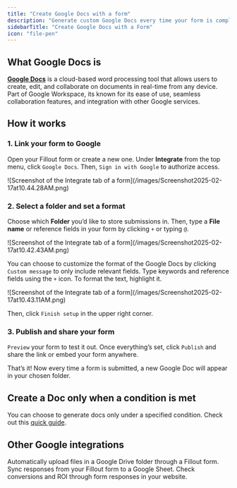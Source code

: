```yaml
---
title: "Create Google Docs with a form"
description: "Generate custom Google Docs every time your form is completed. Share your form as a link or embed it on your website."
sidebarTitle: "Create Google Docs with a Form"
icon: "file-pen"
---
```


## What Google Docs is

[**Google Docs**](https://www.google.com/docs/about/) is a cloud-based word processing tool that allows users to create, edit, and collaborate on documents in real-time from any device. Part of Google Workspace, its known for its ease of use, seamless collaboration features, and integration with other Google services.

## How it works

### 1. Link your form to Google

Open your Fillout form or create a new one. Under **Integrate** from the top menu, click `Google Docs`. Then, `Sign in with Google` to authorize access.

<Frame>
  ![Screenshot of the Integrate tab of a form](/images/Screenshot2025-02-17at10.44.28AM.png)
</Frame>

### 2. Select a folder and set a format

Choose which **Folder** you’d like to store submissions in. Then, type a **File name** or reference fields in your form by clicking `+` or typing `@`.

<Frame>
  ![Screenshot of the Integrate tab of a form](/images/Screenshot2025-02-17at10.42.43AM.png)
</Frame>

You can choose to customize the format of the Google Docs by clicking `Custom message` to only include relevant fields. Type keywords and reference fields using the `+` icon. To format the text, highlight it.

<Frame>
  ![Screenshot of the Integrate tab of a form](/images/Screenshot2025-02-17at10.43.11AM.png)
</Frame>

Then, click `Finish setup` in the upper right corner.

### 3. Publish and share your form

`Preview` your form to test it out. Once everything’s set, click `Publish` and share the link or embed your form anywhere.

That’s it\! Now every time a form is submitted, a new Google Doc will appear in your chosen folder.

## Create a Doc only when a condition is met

You can choose to generate docs only under a specified condition. Check out this [quick guide](/help/conditional-integration#bbe44591cc624d09b3cf1198e66b75e0).

## Other Google integrations

<CardGroup cols={3}>
  <Card title="Upload files to Google Drive with a form" icon="google-drive" iconType="regular" color="#FFC738" href="/help/google-drive">
    Automatically upload files in a Google Drive folder through a Fillout form.
  </Card>
  <Card title="Create a Google Sheets form" icon="file-spreadsheet" iconType="regular" color="#FFC738" href="/help/google-sheets">
    Sync responses from your Fillout form to a Google Sheet.
  </Card>
  <Card title="Track data with Google Tag Manager" icon="tags" iconType="regular" color="#FFC738" href="/help/google-tag-manager">
    Check conversions and ROI through form responses in your website.
  </Card>
</CardGroup>